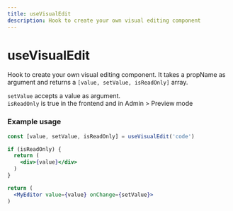 ```yaml
---
title: useVisualEdit
description: Hook to create your own visual editing component
---
```


# useVisualEdit

Hook to create your own visual editing component. It takes a propName as argument and returns a `[value, setValue, isReadOnly]` array.

`setValue` accepts a value as argument.  
`isReadOnly` is true in the frontend and in Admin > Preview mode

### Example usage

```jsx
const [value, setValue, isReadOnly] = useVisualEdit('code')

if (isReadOnly) {
  return (
    <div>{value}</div>
  )
}

return (
  <MyEditor value={value} onChange={setValue}>
)
```
